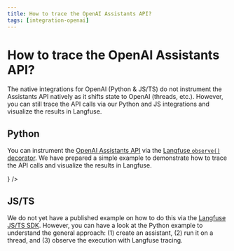 ```yaml
---
title: How to trace the OpenAI Assistants API?
tags: [integration-openai]
---
```


# How to trace the OpenAI Assistants API?

The native integrations for OpenAI (Python & JS/TS) do not instrument the Assistants API natively as it shifts state to OpenAI (threads, etc.). However, you can still trace the API calls via our Python and JS integrations and visualize the results in Langfuse.

## Python

You can instrument the [OpenAI Assistants API](https://platform.openai.com/docs/assistants/overview) via the [Langfuse `observe()` decorator](/docs/sdk/python/decorators). We have prepared a simple example to demonstrate how to trace the API calls and visualize the results in Langfuse.


<Cards num={2}>
  <Card
    title="Cookbook: Tracing of OpenAI Assistants API"
    href="/integrations/model-providers/openai-assistants-api"
    icon={<FileCode />}
  />
</Cards>

## JS/TS

We do not yet have a published example on how to do this via the [Langfuse JS/TS SDK](/docs/sdk/typescript). However, you can have a look at the Python example to understand the general approach: (1) create an assistant, (2) run it on a thread, and (3) observe the execution with Langfuse tracing.
